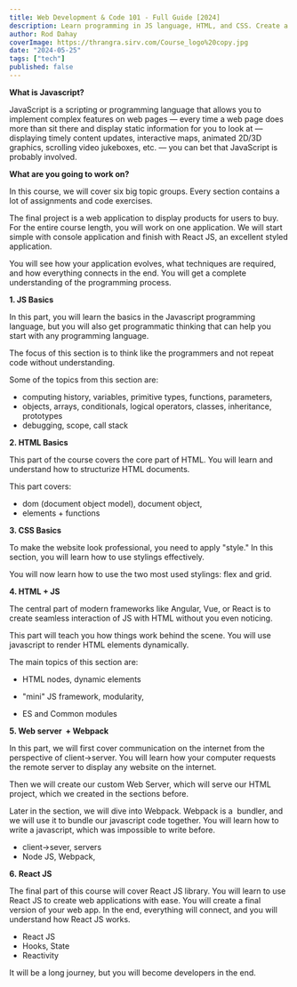 ```yaml
---
title: Web Development & Code 101 - Full Guide [2024]
description: Learn programming in JS language, HTML, and CSS. Create a Web Application made in React JS. The path to the final project includes many assignments, code exercises, and challenges.
author: Rod Dahay
coverImage: https://thrangra.sirv.com/Course_logo%20copy.jpg
date: "2024-05-25"
tags: ["tech"]
published: false
---
```


**What is Javascript?**

JavaScript is a scripting or programming language that allows you to implement complex features on web pages — every time a web page does more than sit there and display static information for you to look at — displaying timely content updates, interactive maps, animated 2D/3D graphics, scrolling video jukeboxes, etc. — you can bet that JavaScript is probably involved.

**What are you going to work on?**

In this course, we will cover six big topic groups. Every section contains a lot of assignments and code exercises.

The final project is a web application to display products for users to buy. For the entire course length, you will work on one application. We will start simple with console application and finish with React JS, an excellent styled application.

You will see how your application evolves, what techniques are required, and how everything connects in the end. You will get a complete understanding of the programming process.

**1\. JS Basics**

In this part, you will learn the basics in the Javascript programming language, but you will also get programmatic thinking that can help you start with any programming language.

The focus of this section is to think like the programmers and not repeat code without understanding.

Some of the topics from this section are:

*   computing history, variables, primitive types, functions, parameters, 
*   objects, arrays, conditionals, logical operators, classes, inheritance, prototypes
*   debugging, scope, call stack

**2\. HTML Basics**

This part of the course covers the core part of HTML. You will learn and understand how to structurize HTML documents. 

This part covers:

*   dom (document object model), document object,
*   elements + functions

**3\. CSS Basics**

To make the website look professional, you need to apply "style." In this section, you will learn how to use stylings effectively.

You will now learn how to use the two most used stylings: flex and grid.

**4\. HTML + JS**

The central part of modern frameworks like Angular, Vue, or React is to create seamless interaction of JS with HTML without you even noticing.

This part will teach you how things work behind the scene. You will use javascript to render HTML elements dynamically.

The main topics of this section are:

*   HTML nodes, dynamic elements

*   "mini" JS framework, modularity, 

*   ES and Common modules

**5\. Web server  + Webpack**

In this part, we will first cover communication on the internet from the perspective of client->server. You will learn how your computer requests the remote server to display any website on the internet.

Then we will create our custom Web Server, which will serve our HTML project, which we created in the sections before.

Later in the section, we will dive into Webpack. Webpack is a  bundler, and we will use it to bundle our javascript code together. You will learn how to write a javascript, which was impossible to write before.

*   client->sever, servers
*   Node JS, Webpack, 

**6. React JS**

The final part of this course will cover React JS library. You will learn to use React JS to create web applications with ease. You will create a final version of your web app. In the end, everything will connect, and you will understand how React JS works.

*   React JS
*   Hooks, State
*   Reactivity

It will be a long journey, but you will become developers in the end.
